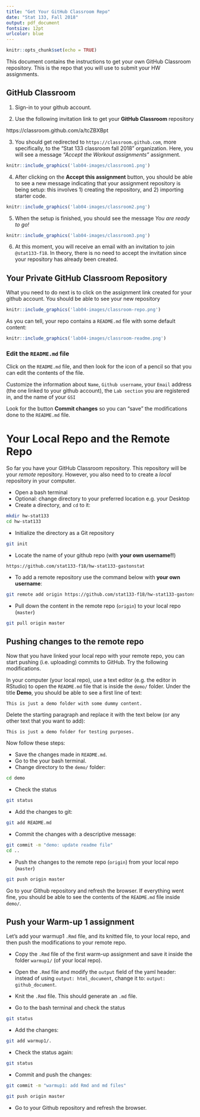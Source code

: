 ```yaml
---
title: "Get Your GitHub Classroom Repo"
date: "Stat 133, Fall 2018"
output: pdf_document
fontsize: 12pt
urlcolor: blue
---
```


```r
knitr::opts_chunk$set(echo = TRUE)
```

This document contains the instructions to get your own GitHub Classroom 
repository. This is the repo that you will use to submit your HW assignments.


## GitHub Classroom

1) Sign-in to your github account.

2) Use the following invitation link to get your __GitHub Classroom__ repository 

https://classroom.github.com/a/tcZBXBpt

3) You should get redirected to `https://classroom.github.com`, more specifically, to the "Stat 133 classroom fall 2018" organization.
Here, you will see a message _"Accept the Workout assignments"_
assignment.

```r
knitr::include_graphics('lab04-images/classroom1.png')
```

4) After clicking on the __Accept this assignment__ button, you should be able to 
see a new message indicating that your assignment repository is being setup: this involves 1) creating the repository, and 2) importing starter code. 

```r
knitr::include_graphics('lab04-images/classroom2.png')
```

5) When the setup is finished, you should see the message _You are ready to go!_

```r
knitr::include_graphics('lab04-images/classroom3.png')
```

6) At this moment, you will receive an email with an invitation to join 
`@stat133-f18`. In theory, there is no need to accept
the invitation since your repository has already been created.


## Your Private GitHub Classroom Repository

What you need to do next is to click on the assignment link created for your 
github account. You should be able to see your new repository

```r
knitr::include_graphics('lab04-images/classroom-repo.png')
```

As you can tell, your repo contains a `README.md` file with some default 
content:

```r
knitr::include_graphics('lab04-images/classroom-readme.png')
```


### Edit the `README.md` file

Click on the `README.md` file, and then look for the icon of a pencil so that
you can edit the contents of the file.

Customize the information about `Name`, `Github username`, your `Email` address
(the one linked to your github account), the `Lab section` you are registered in,
and the name of your `GSI`

Look for the button __Commit changes__ so you can "save" the modifications 
done to the `README.md` file.



# Your Local Repo and the Remote Repo

So far you have your GitHub Classroom repository. This repository will be
your _remote_ repository. However, you also need to to create a _local_
repository in your computer.

- Open a bash terminal
- Optional: change directory to your preferred location e.g. your Desktop
- Create a directory, and `cd` to it:

```bash
mkdir hw-stat133
cd hw-stat133
```

- Initialize the directory as a Git repository

```bash
git init
```

- Locate the name of your github repo (with __your own username!!__)

`https://github.com/stat133-f18/hw-stat133-gastonstat`

- To add a remote repository use the command below with __your own username__:

```bash
git remote add origin https://github.com/stat133-f18/hw-stat133-gastonstat
```

- Pull down the content in the remote repo (`origin`) to your local repo (`master`)

```bash
git pull origin master
```


## Pushing changes to the remote repo

Now that you have linked your local repo with your remote repo, you can start 
pushing (i.e. uploading) commits to GitHub. Try the following modifications.

In your computer (your local repo), use a text editor (e.g. the editor in RStudio) 
to open the `README.md` file that is inside the `demo/` folder. Under the 
title __Demo__, you should be able to see a first line of text:

```
This is just a demo folder with some dummy content.
```

Delete the starting paragraph and replace it with the text below 
(or any other text that you want to add):

```
This is just a demo folder for testing purposes.
```

Now follow these steps:

- Save the changes made in `README.md`.
- Go to the your bash terminal.
- Change directory to the `demo/` folder:

```bash
cd demo
```

- Check the status

```bash
git status
```

- Add the changes to git:

```bash
git add README.md
```

- Commit the changes with a descriptive message:

```bash
git commit -m "demo: update readme file"
cd ..
```

- Push the changes to the remote repo (`origin`) from your local repo (`master`)

```bash
git push origin master
```

Go to your Github repository and refresh the browser. If everything went fine, 
you should be able to see the contents of the `README.md` file inside `demo/`.


## Push your Warm-up 1 assignment

Let's add your warmup1 `.Rmd` file, and its knitted file, to your local 
repo, and then push the modifications to your remote repo.

- Copy the `.Rmd` file of the first warm-up assignment and save it inside the 
folder `warmup1/` (of your local repo).

- Open the `.Rmd` file and modify the `output` field of the yaml header: instead
of using `output: html_document`, change it to: `output: github_document`.

- Knit the `.Rmd` file. This should generate an `.md` file.

- Go to the bash terminal and check the status

```bash
git status
```

- Add the changes:

```bash
git add warmup1/.
```

- Check the status again:

```bash
git status
```

- Commit and push the changes:

```bash
git commit -m "warmup1: add Rmd and md files"

git push origin master
```

- Go to your Github repository and refresh the browser.
